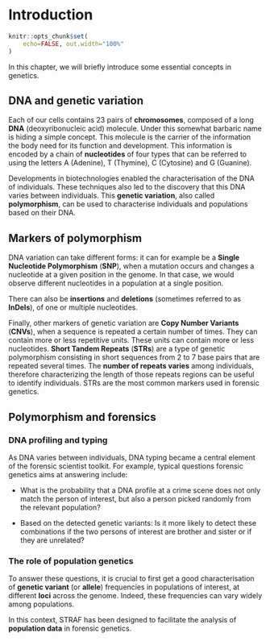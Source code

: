 # Introduction {#introduction}

```r
knitr::opts_chunk$set(
    echo=FALSE, out.width="100%"
)
```

In this chapter, we will briefly introduce some essential concepts in genetics.

## DNA and genetic variation {-}

Each of our cells contains 23 pairs of __chromosomes__, composed of a long __DNA__ 
(deoxyribonucleic acid) molecule. Under this somewhat barbaric name
is hiding a simple concept. This molecule is the carrier of the information 
the body need for its function and development. This information is encoded by a 
chain of __nucleotides__ of four types that can be referred to using the letters
A (Adenine), T (Thymine), C (Cytosine) and G (Guanine).

Developments in biotechnologies enabled the characterisation of the DNA of
individuals. These techniques also led to the discovery that this DNA varies
between individuals. This __genetic variation__, also called __polymorphism__, 
can be used to characterise individuals and populations based on their DNA.

## Markers of polymorphism {-}

DNA variation can take different forms: it can for example be a 
__Single Nucleotide Polymorphism__ (**SNP**), when a mutation occurs and changes a
nucleotide at a given position in the genome. In that case, we would observe
different nucleotides in a population at a single position. 

There can also be __insertions__ and __deletions__ (sometimes referred to as
**InDels**), of one or multiple nucleotides.

Finally, other markers of genetic variation are __Copy Number Variants__ (**CNVs**), 
when a sequence is repeated a certain number of times. 
They can contain more or less repetitive units. These units can contain more or 
less nucleotides. __Short Tandem Repeats__ (**STRs**) are a type of genetic 
polymorphism consisting in short sequences from 2 to 7 base pairs that are 
repeated several times. The __number of repeats varies__ among individuals, therefore characterizing 
the length of those repeats regions can be useful to identify individuals. STRs are the most common markers used in forensic genetics.

## Polymorphism and forensics {-}

### DNA profiling and typing {-}

As DNA varies between individuals, DNA typing became a central element of the forensic
scientist toolkit. For example, typical questions forensic genetics aims at
answering include:

* What is the probability that a DNA profile at a crime scene does not only match the person of interest, but also a person picked randomly from the relevant population?

* Based on the detected genetic variants: Is it more likely to detect these combinations if the two persons of interest are brother and sister or if they are unrelated?


### The role of population genetics {-}

To answer these questions, it is crucial to first get a good characterisation 
of __genetic variant__ (or **allele**) frequencies in populations of interest,
at different __loci__ across the genome. Indeed, these frequencies can vary 
widely among populations.

In this context, STRAF has been designed to facilitate the analysis of 
__population data__ in forensic genetics.
